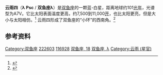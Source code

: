 {{Starbox begin |
   name=云雨四<ref>{{cite web |
 title=Simbad Query Result |
 work=Simbad |
 url=http://simbad.u-strasbg.fr/simbad/sim-id?protocol=html&Ident=18+Piscium&NbIdent=1&Radius=2&Radius.unit=arcmin&submit=submit+id |
 accessdate=September 30, 2007 |
 archive-date=2020-02-01 |
 archive-url=https://web.archive.org/web/20200201080711/http://simbad.u-strasbg.fr/simbad/sim-id?protocol=html&Ident=18+Piscium&NbIdent=1&Radius=2&Radius.unit=arcmin&submit=submit+id |
 dead-url=no }}</ref> }}
{{Starbox observe |
  epoch=J2000.0 |
  constell=[[双鱼座|双鱼座]] |
  星官= [[壁宿|壁宿]] [[:Category:云雨_(星官)|云雨]] |
  ra=23h 42m 02.8062s |
  dec=+1° 46' 48.147" |
  appmag_v=4.49 }}
{{Starbox character |
  class=A7V |
  b-v=+0.21 |
  u-b=+0.07  }}
{{Starbox astrometry |
  radial_v=+12.4 |
  prop_mo_ra=-129.55 |
  prop_mo_dec=-154.87 |
  parallax=32.38 |
  p_error=0.84 |}}
{{Starbox catalog |
  names=Lambda Piscium, 18 Piscium, [[Harvard_Revised_catalogue|HR]] 8984, [[Bonner_Durchmusterung|BD]]+00°5037, [[Henry_Draper_catalogue|HD]] 222603, [[Smithsonian_Astrophysical_Observatory_Star_Catalog|SAO]] 128336, [[Hipparcos_catalogue|HIP]] 116928, GC 32917 }}
{{Starbox end}}

'''云雨四'''（'''λ Psc''' / '''双鱼座λ'''）是[[双鱼座|双鱼座]]的一颗蓝-白星，距离地球约101[[光年|光年]]，光谱型为A7V。它比太阳表面温度更高，约7,500到11,000[[开尔文|开]]，也比太阳更亮，但是大小与太阳相仿。<ref>{{cite web | title="Hipparcos Star Catalog Entry" | url=http://www.heavens-above.com/hipentry.asp?lat=0&lng=0&loc=Unspecified&alt=0&tz=CET&hip=116928 | accessdate=September 30, 2007 | deadurl=yes | archiveurl=https://web.archive.org/web/20070809065621/http://www.heavens-above.com/hipentry.asp?lat=0&lng=0&alt=0&loc=Unspecified&TZ=CET&hip=116928 | archivedate=2007年8月9日 }}</ref> 云雨四形成了双鱼座的“小环”的西南角。<ref>{{cite web | title="Space.com - Meteor Watch, September 1-7, 2000" | url=http://www.space.com/spacewatch/meteorwatch_000901.html | accessdate=September 30, 2007 | deadurl=yes | archiveurl=https://web.archive.org/web/20090522211444/http://www.space.com/spacewatch/meteorwatch_000901.html | archivedate=2009年5月22日 }}</ref>

==参考资料==
<references/>

{{Stars of Pisces}}
{{星官|云雨|4|10}}

[[Category:双鱼座|Category:双鱼座]]
[[Category:HD和HDE天體|222603]]
[[Category:HIP天體|116928]]
[[Category:佛氏天體|双鱼座, 18]]
[[Category:拜耳天體|双鱼座, λ]]
[[Category:云雨_(星官)|Category:云雨 (星官)]]